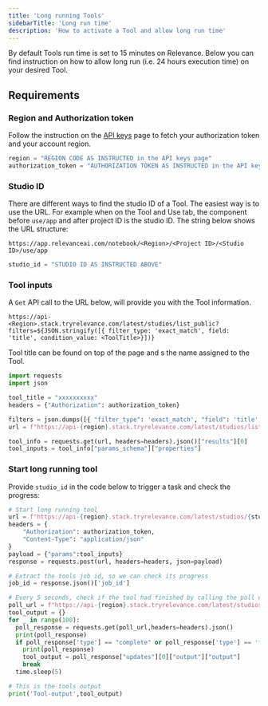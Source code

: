 ```yaml
---
title: 'Long running Tools'
sidebarTitle: 'Long run time'
description: 'How to activate a Tool and allow long run time'
---
```


By default Tools run time is set to 15 minutes on Relevance. Below you can find instruction on how to 
allow long run (i.e. 24 hours execution time) on your desired Tool.

## Requirements
### Region and Authorization token

Follow the instruction on the [API keys](/get-started/key-concepts/api-keys) page to fetch your 
authorization token and your account region.

```Python
region = "REGION CODE AS INSTRUCTED in the API keys page"
authorization_token = "AUTHORIZATION TOKEN AS INSTRUCTED in the API keys page"
```


### Studio ID
There are different ways to find the studio ID of a Tool. The easiest way is to use the URL. For example 
when on the Tool and Use tab, the component before `use/app` and after project ID is the studio ID. The string 
below shows the URL structure:

`https://app.relevanceai.com/notebook/<Region>/<Project ID>/<Studio ID>/use/app`

```Python
studio_id = "STUDIO ID AS INSTRUCTED ABOVE"
```

### Tool inputs

A `Get` API call to the URL below, will provide you with the Tool information.
```
https://api-<Region>.stack.tryrelevance.com/latest/studios/list_public?filters=${JSON.stringify([{ filter_type: 'exact_match', field: 'title', condition_value: <ToolTitle>}])}
```

<Tip> Tool title can be found on top of the page and s the name assigned to the Tool. </Tip>


```Python
import requests
import json

tool_title = "xxxxxxxxxx"
headers = {"Authorization": authorization_token}

filters = json.dumps([{ "filter_type": 'exact_match', "field": 'title', "condition_value": tool_title}])
url = f"https://api-{region}.stack.tryrelevance.com/latest/studios/list_public?filters={filters}"

tool_info = requests.get(url, headers=headers).json()["results"][0]
tool_inputs = tool_info["params_schema"]["properties"]
```

### Start long running tool

Provide `studio_id` in the code below to trigger a task and check the progress:

```Python
# Start long running tool
url = f"https://api-{region}.stack.tryrelevance.com/latest/studios/{studio_id}/trigger_async"
headers = {
    "Authorization": authorization_token,
    "Content-Type": "application/json"
}
payload = {"params":tool_inputs}
response = requests.post(url, headers=headers, json=payload)

# Extract the tools job id, so we can check its progress
job_id = response.json()['job_id']

# Every 5 seconds, check if the tool had finished by calling the poll endpoint
poll_url = f"https://api-{region}.stack.tryrelevance.com/latest/studios/{studio_id}/async_poll/{job_id}?ending_update_only=true"
tool_output = {}
for _ in range(100):
  poll_response = requests.get(poll_url,headers=headers).json()
  print(poll_response)
  if poll_response['type'] == "complete" or poll_response['type'] == 'failed':
    print(poll_response)
    tool_output = poll_response["updates"][0]["output"]["output"]
    break
  time.sleep(5)

# This is the tools output
print('Tool-output',tool_output)
```